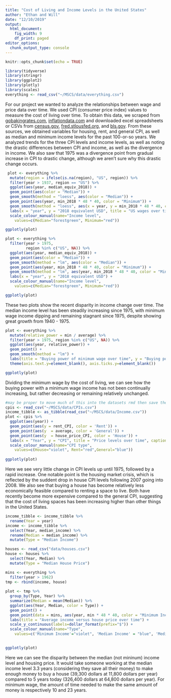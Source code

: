 ```yaml
---
title: "Cost of Living and Income Levels in the United States"
author: "Ethan and Will"
date: "12/10/2019"
output:
  html_document:
    fig_width: 9
    df_print: paged
editor_options:
  chunk_output_type: console
---
```


```r
knitr::opts_chunk$set(echo = TRUE)

library(tidyverse)
library(stringr)
library(ggplot2)
library(plotly)
library(scales)
everything <- read_csv("~/MSCS/data/everything.csv")
```

For our project we wanted to analyze the relationships between wage and price data over time. We used CPI (consumer price index) values to measure the cost of living over time. To obtain this data, we scraped from [gobakingrates.com](https://www.gobankingrates.com/making-money/economy/minimum-wage-year-were-born/#4), [inflationdata.com](https://inflationdata.com/Inflation/Consumer_Price_Index/HistoricalCPI.aspx?reloaded=true) and downloaded excel spreadsheets or CSVs from [census.gov](https://www.census.gov/topics/income-poverty/income/guidance/cps-historic-footnotes.html#), [fred.stlousfed.org](https://fred.stlouisfed.org/series/USSTHPI/#0), and [bls.gov](https://www.bls.gov). From these sources, we obtained variables for housing, rent, and general CPI, as well as median and minimum income levels for the past 100-or-so years. We analyzed trends for the three CPI levels and income levels, as well as noting the drastic differences between CPI and income, as well as the divergence in income. We also saw that 1975 was a divergence point from gradual increase in CPI to drastic change, although we aren't sure why this drastic change occurs. 

```r

 plot <- everything %>%
  mutate(region = ifelse(is.na(region), "US", region)) %>%
  filter(year > 1937, region == "US") %>%
  ggplot(aes(year, median_equiv_2018)) +
  geom_point(aes(color = "Median")) +
  geom_smooth(method = "loess", aes(color = "Median")) +
  geom_point(aes(year, min_2018 * 48 * 40, color = "Minimum")) +
  geom_smooth(method = "loess", aes(x = year, y = min_2018 * 48 * 40, color = "Minimum")) +
  labs(x = "year", y = "2018 equivalent USD", title = "US wages over time") +
  scale_colour_manual(name="Income level",
    values=c(Median="forestgreen", Minimum="red"))

ggplotly(plot)

plot <- everything %>%
  filter(year > 1975,
         region %in% c("US", NA)) %>%
  ggplot(aes(year, median_equiv_2018)) +
  geom_point(aes(color = "Median")) +
  geom_smooth(method = "lm", aes(color = "Median")) +
  geom_point(aes(year, min_2018 * 48 * 40, color = "Minimum")) +
  geom_smooth(method = "lm", aes(year, min_2018 * 48 * 40, color = "Minimum")) +
  labs(x = "year", y = "2018 equivalent USD") +
  scale_colour_manual(name="Income level",
    values=c(Median="forestgreen", Minimum="red"))

ggplotly(plot)
```
These two plots show the recent disparity in income change over time. The median income level has been steadily increasing since 1975, with minimum wage income dipping and remaining stagnant since 1975, despite showing great growth from 1940 - 1975.
```r
plot <- everything %>%
  mutate(relative_power = min / average) %>%
  filter(year > 1975, region %in% c("US", NA)) %>%
  ggplot(aes(year, relative_power)) + 
  geom_point() + 
  geom_smooth(method = "lm") +
  labs(title = "Buying power of minimum wage over time", y = "Buying power") +
  theme(axis.text.y=element_blank(), axis.ticks.y=element_blank())

ggplotly(plot)
```
Dividing the minimum wage by the cost of living, we can see how the buying power with a minimum wage income has not been continually increasing, but rather decreasing or remaining relatively unchanged.

```r
#may be proper to move much of this into the datasets rmd then save the resulting data separately
cpis <- read_csv("~/MSCS/data/CPIs.csv")
income_tibble <- as_tibble(read_csv("~/MSCS/data/Income.csv"))
plot <- cpis %>%
  ggplot(aes(year)) +
  geom_point(aes(y = rent_CPI, color = 'Rent')) + 
  geom_point(aes(y  = average, color = 'General')) + 
  geom_point(aes(y  = house_price_CPI, color = 'House')) + 
  labs(x = "Year", y = "CPI", title = "Price levels over time", caption = "CPI reflects the average prices of goods in a year") +
  scale_colour_manual(name="CPI type",
    values=c(House="violet", Rent="red",General="blue"))
  
ggplotly(plot)
```
Here we see very little change in CPI levels up until 1975, followed by a rapid increase. One notable point is the housing market crisis, which is reflected by the suddent drop in house CPI levels following 2007 going into 2008. We also see that buying a house has become relatively less economically feasible compared to renting a space to live. Both have recently become more expensive compared to the general CPI, suggesting that the cost of living spaces has been increasing higher than other things in the United States.
```r
income_tibble <- income_tibble %>%
  rename(Year = year)
income <- income_tibble %>%
  select(Year, median_income) %>%
  rename(Median = median_income) %>%
  mutate(Type = "Median Income")

houses <- read_csv("data/houses.csv")
house <- houses %>%
  select(Year, Median) %>%
  mutate(Type = "Median House Price")

mins <- everything %>%
  filter(year > 1962)
tmp <- rbind(income, house)
  
plot <- tmp %>%
  group_by(Type, Year) %>%
  summarize(Median = mean(Median)) %>%
  ggplot(aes(Year, Median, color = Type)) +
  geom_point() + 
  geom_point(data = mins, aes(year, min * 48 * 40, color = "Minimum Income")) +
  labs(title = "Average income versus house price over time") +
  scale_y_continuous(labels=dollar_format(prefix="$")) +
  scale_colour_manual(name="Type",
    values=c('Minimum Income'="violet", 'Median Income' = "blue", 'Median House Price' = "red"))
  

ggplotly(plot)
```
Here we can see the disparity between the median (not mininum) income level and housing price. It would take someone working at the median income level 3.3 years (considering they save all their money) to make enough money to buy a house (39,300 dollars at 11,800 dollars per year) compared to 5 years today (326,400 dollars at 64,800 dollars per year). For minimum wage, the amount of time needed to make the same amount of money is respectively 10 and 23 years.
